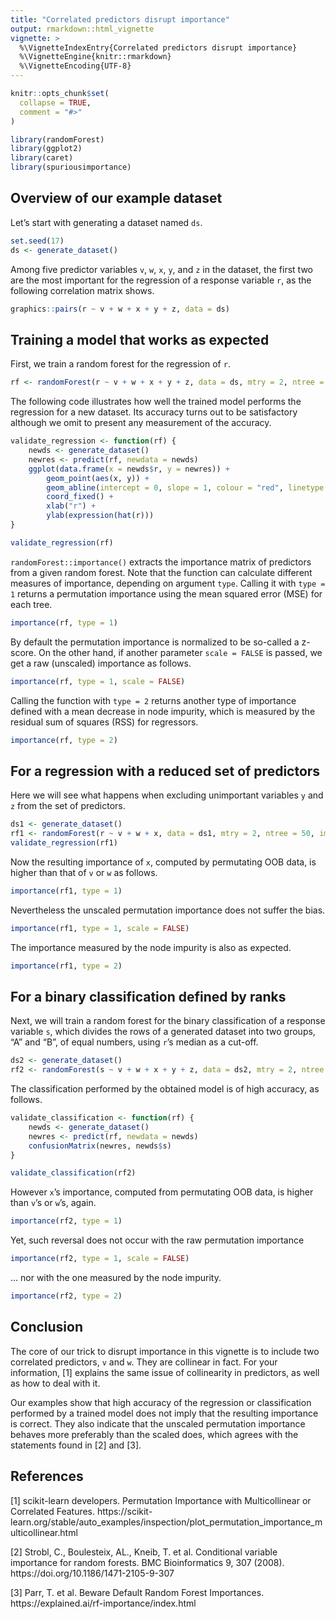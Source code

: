 ```yaml
---
title: "Correlated predictors disrupt importance"
output: rmarkdown::html_vignette
vignette: >
  %\VignetteIndexEntry{Correlated predictors disrupt importance}
  %\VignetteEngine{knitr::rmarkdown}
  %\VignetteEncoding{UTF-8}
---
```


```r
knitr::opts_chunk$set(
  collapse = TRUE,
  comment = "#>"
)
```

```r
library(randomForest)
library(ggplot2)
library(caret)
library(spuriousimportance)
```

## Overview of our example dataset

Let's start with generating a dataset named `ds`.

```r
set.seed(17)
ds <- generate_dataset()
```

Among five predictor variables `v`, `w`, `x`, `y`, and `z` in the dataset, the
first two are the most important for the regression of a response variable `r`,
as the following correlation matrix shows.

```r
graphics::pairs(r ~ v + w + x + y + z, data = ds)
```

## Training a model that works as expected

First, we train a random forest for the regression of `r`.

```r
rf <- randomForest(r ~ v + w + x + y + z, data = ds, mtry = 2, ntree = 50, importance = TRUE)
```

The following code illustrates how well the trained model performs the
regression for a new dataset.
Its accuracy turns out to be satisfactory although we omit to present any
measurement of the accuracy.

```r
validate_regression <- function(rf) {
    newds <- generate_dataset()
    newres <- predict(rf, newdata = newds)
    ggplot(data.frame(x = newds$r, y = newres)) +
        geom_point(aes(x, y)) +
        geom_abline(intercept = 0, slope = 1, colour = "red", linetype = "dashed") +
        coord_fixed() +
        xlab("r") +
        ylab(expression(hat(r)))
}

validate_regression(rf)
```

`randomForest::importance()` extracts the importance matrix of predictors from
a given random forest.
Note that the function can calculate different measures of importance, depending
on argument `type`.
Calling it with `type = 1` returns a permutation importance using the mean squared
error (MSE) for each tree.

```r
importance(rf, type = 1)
```

By default the permutation importance is normalized to be so-called a z-score.
On the other hand, if another parameter `scale = FALSE` is passed, we get a raw
(unscaled) importance as follows.

```r
importance(rf, type = 1, scale = FALSE)
```

Calling the function with `type = 2` returns another type of importance defined
with a mean decrease in node impurity, which is measured by the residual sum of
squares (RSS) for regressors.

```r
importance(rf, type = 2)
```

## For a regression with a reduced set of predictors

Here we will see what happens when excluding unimportant variables `y` and `z`
from the set of predictors.

```r
ds1 <- generate_dataset()
rf1 <- randomForest(r ~ v + w + x, data = ds1, mtry = 2, ntree = 50, importance = TRUE)
validate_regression(rf1)
```

Now the resulting importance of `x`, computed by permutating OOB data, is higher
than that of `v` or `w` as follows.

```r
importance(rf1, type = 1)
```

Nevertheless the unscaled permutation importance does not suffer the bias.

```r
importance(rf1, type = 1, scale = FALSE)
```

The importance measured by the node impurity is also as expected.

```r
importance(rf1, type = 2)
```

## For a binary classification defined by ranks

Next, we will train a random forest for the binary classification of a response
variable `s`, which divides the rows of a generated dataset into two groups, "A"
and "B", of equal numbers, using `r`'s median as a cut-off.

```r
ds2 <- generate_dataset()
rf2 <- randomForest(s ~ v + w + x + y + z, data = ds2, mtry = 2, ntree = 50, importance = TRUE)
```

The classification performed by the obtained model is of high accuracy, as follows.

```r
validate_classification <- function(rf) {
    newds <- generate_dataset()
    newres <- predict(rf, newdata = newds)
    confusionMatrix(newres, newds$s)
}

validate_classification(rf2)
```

However `x`'s importance, computed from permutating OOB data, is higher than
`v`'s or `w`'s, again.

```r
importance(rf2, type = 1)
```

Yet, such reversal does not occur with the raw permutation importance

```r
importance(rf2, type = 1, scale = FALSE)
```

... nor with the one measured by the node impurity.

```r
importance(rf2, type = 2)
```

## Conclusion

The core of our trick to disrupt importance in this vignette is to include two
correlated predictors, `v` and `w`.
They are collinear in fact.
For your information, [1] explains the same issue of collinearity in predictors,
as well as how to deal with it.

Our examples show that high accuracy of the regression or classification
performed by a trained model does not imply that the resulting importance is
correct.
They also indicate that the unscaled permutation importance behaves more
preferably than the scaled does, which agrees with the statements found in [2]
and [3].

## References

[1] scikit-learn developers. Permutation Importance with Multicollinear or Correlated Features. https://scikit-learn.org/stable/auto_examples/inspection/plot_permutation_importance_multicollinear.html

[2] Strobl, C., Boulesteix, AL., Kneib, T. et al. Conditional variable importance for random forests. BMC Bioinformatics 9, 307 (2008). https://doi.org/10.1186/1471-2105-9-307

[3] Parr, T. et al. Beware Default Random Forest Importances. https://explained.ai/rf-importance/index.html

